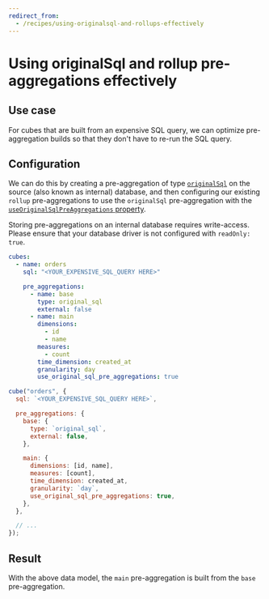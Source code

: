 ```yaml
---
redirect_from:
  - /recipes/using-originalsql-and-rollups-effectively
---
```


# Using originalSql and rollup pre-aggregations effectively

## Use case

For cubes that are built from an expensive SQL query, we can optimize
pre-aggregation builds so that they don't have to re-run the SQL query.

## Configuration

We can do this by creating a pre-aggregation of type
[`originalSql`][ref-schema-ref-preaggs-type-origsql] on the source (also known
as internal) database, and then configuring our existing `rollup`
pre-aggregations to use the `originalSql` pre-aggregation with the
[`useOriginalSqlPreAggregations` property][ref-schema-ref-preaggs-use-origsql].

<WarningBox>

Storing pre-aggregations on an internal database requires write-access. Please
ensure that your database driver is not configured with `readOnly: true`.

</WarningBox>

<CodeTabs>

```yaml
cubes:
  - name: orders
    sql: "<YOUR_EXPENSIVE_SQL_QUERY HERE>"

    pre_aggregations:
      - name: base
        type: original_sql
        external: false
      - name: main
        dimensions:
          - id
          - name
        measures:
          - count
        time_dimension: created_at
        granularity: day
        use_original_sql_pre_aggregations: true
```

```javascript
cube("orders", {
  sql: `<YOUR_EXPENSIVE_SQL_QUERY HERE>`,

  pre_aggregations: {
    base: {
      type: `original_sql`,
      external: false,
    },

    main: {
      dimensions: [id, name],
      measures: [count],
      time_dimension: created_at,
      granularity: `day`,
      use_original_sql_pre_aggregations: true,
    },
  },

  // ...
});
```

</CodeTabs>

## Result

With the above data model, the `main` pre-aggregation is built from the `base`
pre-aggregation.

[ref-schema-ref-preaggs-type-origsql]:
  /product/data-modeling/reference/pre-aggregations#original_sql
[ref-schema-ref-preaggs-use-origsql]:
  /product/data-modeling/reference/pre-aggregations#use_original_sql_pre_aggregations
